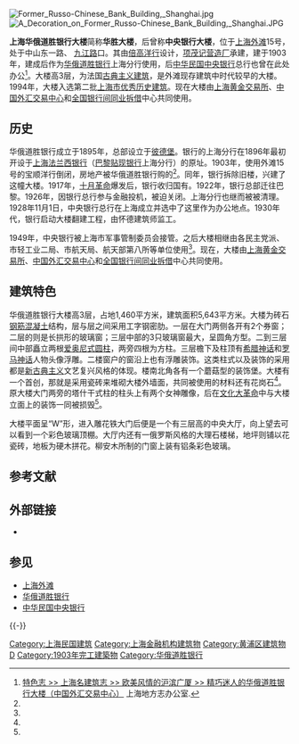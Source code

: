 {{文物保护单位
|级别 = 全国
|名称 = 上海外滩建筑群<br /><small>华俄道胜银行旧址</small>
|图片 = 
|所在 = [[上海市|上海市]][[黄浦区|黄浦区]]
|坐标 = 
|分类 = 近现代重要史迹及代表性建筑
|时代 = 1910年
|编号 = 4-220
|登录 = 1996年
}}
{{Infobox Modern Building
|image             = Russo-Chinese Bank Building, Shanghai.JPG
|caption           = 上海华俄道胜银行大楼沿外滩一面
|name              = 上海华俄道胜银行大楼
|location_town     = [[上海市|上海市]][[中山东一路|中山东一路]]15号
|owner= 
|architect         = [[倍高洋行|倍高洋行]]
|client            = [[项茂记营造厂|项茂记营造厂]]
|construction_start_date= 1903年
|completion_date   = 
|cost              = 
|style             = 法国[[古典主义建筑|古典主义]]
}}
[[File:Former_Russo-Chinese_Bank_Building,_Shanghai.jpg|thumb]]
[[File:A_Decoration_on_Former_Russo-Chinese_Bank_Building,_Shanghai.JPG|thumb]]

'''上海华俄道胜银行大楼'''简称'''华胜大楼'''，后曾称'''中央银行大楼'''，位于[[上海|上海]][[外滩|外滩]]15号，处于中山东一路、 [[九江路_(上海)|九江路]]口。其由[[倍高洋行|倍高洋行]]设计，[[项茂记营造厂|项茂记营造厂]]承建，建于1903年，建成后作为[[华俄道胜银行|华俄道胜银行]]上海分行使用，后[[中华民国中央银行|中华民国中央银行]]总行也曾在此处办公<ref name="地方志">[http://www.shtong.gov.cn/newsite/node2/node71994/node81772/node81774/node81784/userobject1ai108923.html 特色志 >> 上海名建筑志 >> 欧美风情的沪滨广厦 >> 精巧迷人的华俄道胜银行大楼（中国外汇交易中心）] {{Wayback|url=http://www.shtong.gov.cn/newsite/node2/node71994/node81772/node81774/node81784/userobject1ai108923.html |date=20140618061406 }} 上海地方志办公室.</ref>。大楼高3层，为法国[[古典主义建筑|古典主义建筑]]，是外滩现存建筑中时代较早的大楼。1994年，大楼入选第二批[[上海市优秀历史建筑|上海市优秀历史建筑]]。现在大楼由[[上海黄金交易所|上海黄金交易所]]、[[中国外汇交易中心|中国外汇交易中心]]和[[全国银行间同业拆借|全国银行间同业拆借]]中心共同使用。

==历史==
华俄道胜银行成立于1895年，总部设立于[[彼德堡|彼德堡]]。银行的上海分行在1896年最初开设于[[上海法兰西银行|上海法兰西银行]]（[[巴黎贴现银行|巴黎贴现银行]]上海分行）的原址。1903年，使用外滩15号的宝顺洋行倒闭，房地产被华俄道胜银行购的<ref name="地方志"/>。同年，银行拆除旧楼，兴建了这幢大楼。1917年，[[十月革命|十月革命]]爆发后，银行收归国有。1922年，银行总部迁往巴黎。1926年，因银行总行参与金融投机，被迫关闭。上海分行也继而被被清理。1928年11月1日，中央银行总行在上海成立并选中了这里作为办公地点。1930年代，银行启动大楼翻建工程，由怀德建筑师监工。

1949年，中央银行被上海市军事管制委员会接管。之后大楼相继由各民主党派、市轻工业二局、市航天局、航天部第八所等单位使用<ref name="地方志"/>。现在，大楼由[[上海黄金交易所|上海黄金交易所]]、[[中国外汇交易中心|中国外汇交易中心]]和[[全国银行间同业拆借|全国银行间同业拆借]]中心共同使用。

==建筑特色==
华俄道胜银行大楼高3层，占地1,460平方米，建筑面积5,643平方米。大楼为砖石[[钢筋混凝土|钢筋混凝土]]结构，层与层之间采用工字钢密肋。一层在大门两侧各开有2个券窗；二层的则是长拱形的玻璃窗；三层中部的3只玻璃窗最大，呈圆角方型。二到三层间中部矗立两根[[爱奥尼式柱|爱奥尼式圆柱]]，两旁四根为方柱。三层檐下及柱顶有[[希腊神话|希腊神话]]和[[罗马神话|罗马神话]]人物头像浮雕。二楼窗户的窗沿上也有浮雕装饰。这类柱式以及装饰的采用都是[[新古典主义|新古典主义]]文艺复兴风格的体现。楼南北角各有一个蘑菇型的装饰堡。大楼有一个首创，那就是采用瓷砖来堆砌大楼外墙面，共同被使用的材料还有花岗石<ref name="地方志"/>。原大楼大门两旁的塔什干式柱的柱头上有两个女神雕像，后在[[文化大革命|文化大革命]]中与大楼立面上的装饰一同被损毁<ref name="地方志"/>。

大楼平面呈“W”形，进入雕花铁大门后便是一个有三层高的中央大厅，向上望去可以看到一个彩色玻璃顶棚。大厅内还有一俄罗斯风格的大理石楼梯，地坪则铺以花瓷砖，地板为硬木拼花。柳安木所制的门窗上装有铝条彩色玻璃。

== 参考文献 ==
{{Reflist}}

== 外部链接 ==
* {{Commons category-inline|Former Russo-Chinese Bank Building, Shanghai}}

== 参见 ==
{{Portal box|上海|中国建筑|中国文化遗产}}
* [[上海外滩|上海外滩]]
* [[华俄道胜银行|华俄道胜银行]]
* [[中华民国中央银行|中华民国中央银行]]

{{-}}
{{上海外滩建筑群}}
{{上海市第二批优秀历史建筑}}

[[Category:上海民国建筑|Category:上海民国建筑]]
[[Category:上海金融机构建筑物|Category:上海金融机构建筑物]]
[[Category:黄浦区建筑物|Category:黄浦区建筑物]]
[[Category:中央銀行_(中華民國)|D]]
[[Category:1903年完工建築物|Category:1903年完工建築物]]
[[Category:华俄道胜银行|Category:华俄道胜银行]]